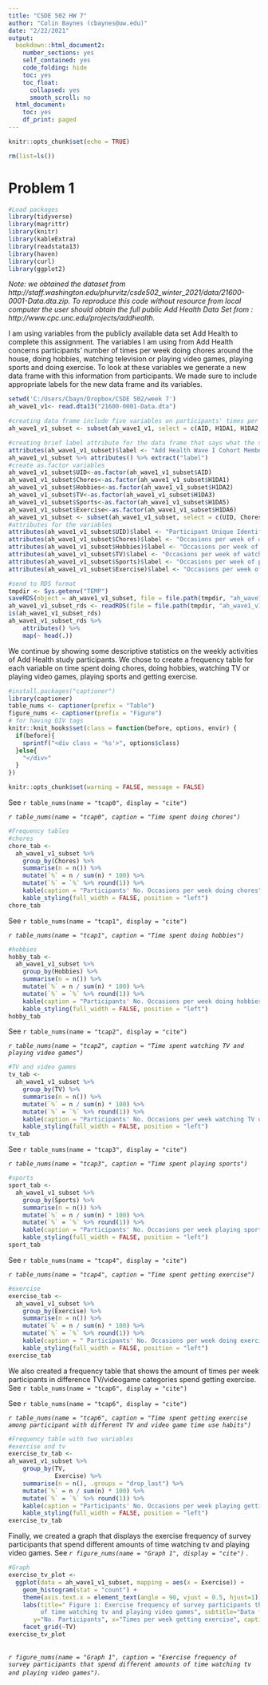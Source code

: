 ```yaml
---
title: "CSDE 502 HW 7"
author: "Colin Baynes (cbaynes@uw.edu)"
date: "2/22/2021"
output:
  bookdown::html_document2:
    number_sections: yes
    self_contained: yes
    code_folding: hide
    toc: yes
    toc_float:
      collapsed: yes
      smooth_scroll: no
  html_document:
    toc: yes
    df_print: paged
---
```


```r
knitr::opts_chunk$set(echo = TRUE)
```
```r
rm(list=ls())
```

# Problem 1
```r
#Load packages
library(tidyverse)
library(magrittr)
library(knitr)
library(kableExtra)
library(readstata13)
library(haven)
library(curl)
library(ggplot2)

```
*Note: we obtained the dataset from http://staff.washington.edu/phurvitz/csde502_winter_2021/data/21600-0001-Data.dta.zip. To reproduce this code without resource from local computer the user should obtain the full public Add Health Data Set from : http://www.cpc.unc.edu/projects/addhealth.*

I am using variables from the publicly available data set Add Health to complete this assignment. The variables I am using from Add Health concerns participants' number of times per week doing chores around the house, doing hobbies, watching television or playing video games, playing sports and doing exercise. To look at these variables we generate a new data frame with this information from participants. We made sure to include appropriate labels for the new data frame and its variables.
```r
setwd('C:/Users/Cbayn/Dropbox/CSDE 502/week 7')
ah_wave1_v1<- read.dta13("21600-0001-Data.dta")

#creating data frame include five variables on participants' times per week of the following activities: (1) chores, (2) hobbies, (3) television or video games, (4) sports, and (5) exercise
ah_wave1_v1_subset <- subset(ah_wave1_v1, select = c(AID, H1DA1, H1DA2, H1DA3, H1DA5, H1DA6))

#creating brief label attribute for the data frame that says what the subsetted data frame is:
attributes(ah_wave1_v1_subset)$label <- "Add Health Wave I Cohort Members Weekly Activities"
ah_wave1_v1_subset %>% attributes() %>% extract("label")
#create as.factor variables
ah_wave1_v1_subset$UID<-as.factor(ah_wave1_v1_subset$AID)
ah_wave1_v1_subset$Chores<-as.factor(ah_wave1_v1_subset$H1DA1)
ah_wave1_v1_subset$Hobbies<-as.factor(ah_wave1_v1_subset$H1DA2)
ah_wave1_v1_subset$TV<-as.factor(ah_wave1_v1_subset$H1DA3)
ah_wave1_v1_subset$Sports<-as.factor(ah_wave1_v1_subset$H1DA5)
ah_wave1_v1_subset$Exercise<-as.factor(ah_wave1_v1_subset$H1DA6)
ah_wave1_v1_subset <- subset(ah_wave1_v1_subset, select = c(UID, Chores, Hobbies, TV, Sports, Exercise))
#attributes for the variables
attributes(ah_wave1_v1_subset$UID)$label <- "Participant Unique Identifier"
attributes(ah_wave1_v1_subset$Chores)$label <- "Occasions per week of doing chores"
attributes(ah_wave1_v1_subset$Hobbies)$label <- "Occasions per week of doing hobbies"
attributes(ah_wave1_v1_subset$TV)$label <- "Occasions per week of watching TV or playing videogames"
attributes(ah_wave1_v1_subset$Sports)$label <- "Occasions per week of playing sports"
attributes(ah_wave1_v1_subset$Exercise)$label <- "Occasions per week of doing exercise"

#send to RDS format
tmpdir <- Sys.getenv("TEMP")
saveRDS(object = ah_wave1_v1_subset, file = file.path(tmpdir, "ah_wave1_v1_subset.rds"))
ah_wave1_v1_subset_rds <- readRDS(file = file.path(tmpdir, "ah_wave1_v1_subset.rds"))
is(ah_wave1_v1_subset_rds)
ah_wave1_v1_subset_rds %>% 
    attributes() %>% 
    map(~ head(.))
```

We continue by showing some descriptive statistics on the weekly activities of Add Health study participants.  We chose to create a frequency table for each variable on time spent doing chores, doing hobbies, watching TV or playing video games, playing sports and getting exercise.
```r
#install.packages("captioner")
library(captioner)
table_nums <- captioner(prefix = "Table")
figure_nums <- captioner(prefix = "Figure")
# for having DIV tags
knitr::knit_hooks$set(class = function(before, options, envir) {
  if(before){
    sprintf("<div class = '%s'>", options$class)
  }else{
    "</div>"
  }
})

knitr::opts_chunk$set(warning = FALSE, message = FALSE)
```
See `r table_nums(name = "tcap0", display = "cite")`

_`r table_nums(name = "tcap0", caption = "Time spent doing chores")`_
```r
#Frequency tables
#chores
chore_tab <-
  ah_wave1_v1_subset %>% 
    group_by(Chores) %>% 
    summarise(n = n()) %>% 
    mutate(`%` = n / sum(n) * 100) %>% 
    mutate(`%` = `%` %>% round(1)) %>% 
    kable(caption = "Participants' No. Occasions per week doing chores") %>% 
    kable_styling(full_width = FALSE, position = "left")
chore_tab
```
See `r table_nums(name = "tcap1", display = "cite")`

_`r table_nums(name = "tcap1", caption = "Time spent doing hobbies")`_
```r
#hobbies
hobby_tab <-
  ah_wave1_v1_subset %>% 
    group_by(Hobbies) %>% 
    summarise(n = n()) %>% 
    mutate(`%` = n / sum(n) * 100) %>% 
    mutate(`%` = `%` %>% round(1)) %>% 
    kable(caption = "Participants' No. Occasions per week doing hobbies") %>% 
    kable_styling(full_width = FALSE, position = "left")
hobby_tab
```
See `r table_nums(name = "tcap2", display = "cite")`

_`r table_nums(name = "tcap2", caption = "Time spent watching TV and playing video games")`_
```r
#TV and video games
tv_tab <-
  ah_wave1_v1_subset %>% 
    group_by(TV) %>% 
    summarise(n = n()) %>% 
    mutate(`%` = n / sum(n) * 100) %>% 
    mutate(`%` = `%` %>% round(1)) %>% 
    kable(caption = "Participants' No. Occasions per week watching TV or playing videogames") %>% 
    kable_styling(full_width = FALSE, position = "left")
tv_tab
```
See `r table_nums(name = "tcap3", display = "cite")`

_`r table_nums(name = "tcap3", caption = "Time spent playing sports")`_
```r
#sports
sport_tab <-
  ah_wave1_v1_subset %>% 
    group_by(Sports) %>% 
    summarise(n = n()) %>% 
    mutate(`%` = n / sum(n) * 100) %>% 
    mutate(`%` = `%` %>% round(1)) %>% 
    kable(caption = "Participants' No. Occasions per week playing sports") %>% 
    kable_styling(full_width = FALSE, position = "left")
sport_tab
```
See `r table_nums(name = "tcap4", display = "cite")`

_`r table_nums(name = "tcap4", caption = "Time spent getting exercise")`_
```r
#exercise
exercise_tab <-
  ah_wave1_v1_subset %>% 
    group_by(Exercise) %>% 
    summarise(n = n()) %>% 
    mutate(`%` = n / sum(n) * 100) %>% 
    mutate(`%` = `%` %>% round(1)) %>% 
    kable(caption = " Participants' No. Occasions per week doing exercise") %>% 
    kable_styling(full_width = FALSE, position = "left")
exercise_tab
```

We also created a frequency table that shows the amount of times per week participants in difference TV/videogame categories spend getting exercise.  See `r table_nums(name = "tcap6", display = "cite")`

See `r table_nums(name = "tcap6", display = "cite")`

_`r table_nums(name = "tcap6", caption = "Time spent getting exercise among participant with different TV and video game time use habits")`_
```r
#Frequency table with two variables
#exercise and tv
exercise_tv_tab <-
ah_wave1_v1_subset %>% 
    group_by(TV,
             Exercise) %>% 
    summarise(n = n(), .groups = "drop_last") %>% 
    mutate(`%` = n / sum(n) * 100) %>% 
    mutate(`%` = `%` %>% round(1)) %>% 
    kable(caption = "Participants' No. Occasions per week playing getting exercise by TV watching status") %>% 
    kable_styling(full_width = FALSE, position = "left")
exercise_tv_tab
```
Finally, we created a graph that displays the exercise frequency of survey participants that spend different amounts of time watching tv and playing video games. See _`r figure_nums(name = "Graph 1", display = "cite")`_ .
```r
#Graph
exercise_tv_plot <-
  ggplot(data = ah_wave1_v1_subset, mapping = aes(x = Exercise)) +
    geom_histogram(stat = "count") + 
    theme(axis.text.x = element_text(angle = 90, vjust = 0.5, hjust=1)) +
    labs(title=" Figure 1: Exercise frequency of survey participants that spend different amounts 
         of time watching tv and playing video games", subtitle="Data from 6504 people", 
       y="No. Participants", x="Times per week getting exercise", caption="Distribution is subset no. times participants watch tv and play video games") +
    facet_grid(~TV)
exercise_tv_plot 
```
\    
_`r figure_nums(name = "Graph 1", caption = "Exercise frequency of survey participants that spend different amounts of time watching tv and playing video games")`_.